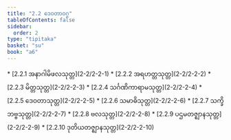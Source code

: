 ```yaml
---
title: "2.2 ဒေဝတာဝဂ္ဂ"
tableOfContents: false
sidebar:
  order: 2
type: "tipitaka"
basket: "su"
book: "a6"
---
```



<DynamicBreadcrumb />



<TableOfContents book="a6" section="2.2">
* [2.2.1 အနာဂါမိဖလသုတ္တ](2-2/2-2-1)
* [2.2.2 အရဟတ္တသုတ္တ](2-2/2-2-2)
* [2.2.3 မိတ္တသုတ္တ](2-2/2-2-3)
* [2.2.4 သင်္ဂဏိကာရာမသုတ္တ](2-2/2-2-4)
* [2.2.5 ဒေဝတာသုတ္တ](2-2/2-2-5)
* [2.2.6 သမာဓိသုတ္တ](2-2/2-2-6)
* [2.2.7 သက္ခိဘဗ္ဗသုတ္တ](2-2/2-2-7)
* [2.2.8 ဗလသုတ္တ](2-2/2-2-8)
* [2.2.9 ပဌမတဇ္ဈာနသုတ္တ](2-2/2-2-9)
* [2.2.10 ဒုတိယတဇ္ဈာနသုတ္တ](2-2/2-2-10)
</TableOfContents>